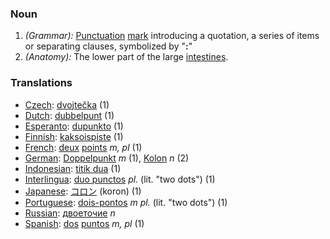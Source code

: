 ===Noun===
#''(Grammar):'' [[Punctuation]] [[mark]] introducing a quotation, a series of items or separating clauses, symbolized by "''':'''"
#''(Anatomy):'' The lower part of the large [[intestine]]s.

===Translations===

*[[Czech]]: [[dvojtečka]] (1)
*[[Dutch]]: [[dubbelpunt]] (1)
*[[Esperanto]]: [[dupunkto]] (1)
*[[Finnish]]: [[kaksoispiste]] (1)
*[[French]]: [[deux]] [[points]] ''m, pl'' (1)
*[[German]]: [[Doppelpunkt]] ''m'' (1), [[Kolon]] ''n'' (2)
*[[Indonesian]]: [[titik dua]] (1)
*[[Interlingua]]: [[duo punctos]] ''pl.'' (lit. "two dots") (1)
*[[Japanese]]: [[コロン]] (koron) (1)
*[[Portuguese]]: [[dois-pontos]] ''m'' ''pl.'' (lit. "two dots") (1)
*[[Russian]]: [[двоеточие]] ''n''
*[[Spanish]]: [[dos]] [[puntos]] ''m, pl'' (1)